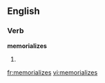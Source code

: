 ==English==

===Verb===
'''memorializes'''

# {{US}} {{third-person singular of|[[memorialize]]}}

[[fr:memorializes]]
[[vi:memorializes]]